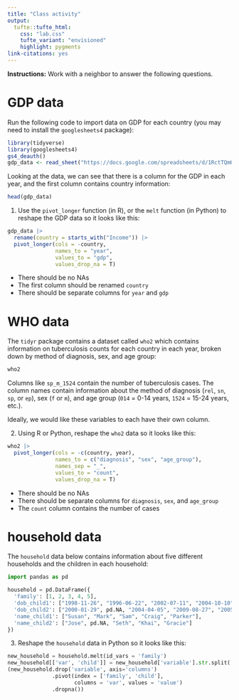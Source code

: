 ```yaml
---
title: "Class activity"
output: 
  tufte::tufte_html:
    css: "lab.css"
    tufte_variant: "envisioned"
    highlight: pygments
link-citations: yes
---
```


**Instructions:** Work with a neighbor to answer the following questions. 

# GDP data

Run the following code to import data on GDP for each country (you may need to install the `googlesheets4` package):

```r
library(tidyverse)
library(googlesheets4)
gs4_deauth()
gdp_data <- read_sheet("https://docs.google.com/spreadsheets/d/1RctTQmKB0hzbm1E8rGcufYdMshRdhmYdeL29nXqmvsc/pub?gid=0")
```

Looking at the data, we can see that there is a column for the GDP in each year, and the first column contains country information:

```r
head(gdp_data)
```


1. Use the `pivot_longer` function (in R), or the `melt` function (in Python) to reshape the GDP data so it looks like this:

```r
gdp_data |>
  rename(country = starts_with("Income")) |>
  pivot_longer(cols = -country,
               names_to = "year",
               values_to = "gdp",
               values_drop_na = T)
```

* There should be no NAs
* The first column should be renamed `country`
* There should be separate columns for `year` and `gdp`

# WHO data

The `tidyr` package contains a dataset called `who2` which contains information on tuberculosis counts for each country in each year, broken down by method of diagnosis, sex, and age group:

```r
who2
```

Columns like `sp_m_1524` contain the number of tuberculosis cases. The column names contain information about the method of diagnosis (`rel`, `sn`, `sp`, or `ep`), sex (`f` or `m`), and age group (`014` = 0-14 years, `1524` = 15-24 years, etc.).

Ideally, we would like these variables to each have their own column. 

2. Using R or Python, reshape the `who2` data so it looks like this:

```r
who2 |>
  pivot_longer(cols = -c(country, year),
               names_to = c("diagnosis", "sex", "age_group"),
               names_sep = "_",
               values_to = "count",
               values_drop_na = T)
```

* There should be no NAs
* There should be separate columns for `diagnosis`, `sex`, and `age_group`
* The `count` column contains the number of cases

# household data

The `household` data below contains information about five different households and the children in each household:

```python
import pandas as pd
```


```python
household = pd.DataFrame({
  'family': [1, 2, 3, 4, 5],
  'dob_child1': ["1998-11-26", "1996-06-22", "2002-07-11", "2004-10-10", "2000-12-05"],
  'dob_child2': ["2000-01-29", pd.NA, "2004-04-05", "2009-08-27", "2005-02-28"],
  'name_child1': ["Susan", "Mark", "Sam", "Craig", "Parker"],
  'name_child2': ["Jose", pd.NA, "Seth", "Khai", "Gracie"]
})
```

3. Reshape the `household` data in Python so it looks like this:

```python
new_household = household.melt(id_vars = 'family')
new_household[['var', 'child']] = new_household['variable'].str.split('_', expand=True)
(new_household.drop('variable', axis='columns')
              .pivot(index = ['family', 'child'], 
                     columns = 'var', values = 'value')
              .dropna())
```

